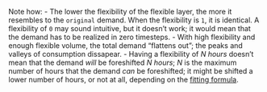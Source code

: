 Note how: 
- The lower the flexibility of the flexible layer, the more it resembles to the `original` demand. When the flexibility is `1`, it is identical. A flexibility of `0` may sound intuitive, but it doesn't work; it would mean that the demand has to be realized in zero timesteps.
- With high flexibility and enough flexible volume, the total demand "flattens out"; the peaks and valleys of consumption dissapear. 
- Having a flexibility of *N hours* doesn't mean that the demand *will* be foreshifted *N hours*; *N* is the maximum number of hours that the demand *can* be foreshifted; it might be shifted a lower number of hours, or not at all, depending on the [fitting formula](.#fitting). 
